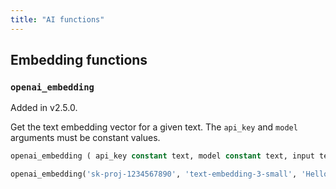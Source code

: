 ```yaml
---
title: "AI functions"
---
```


## Embedding functions

### `openai_embedding`
<Note>
Added in v2.5.0.
</Note>

Get the text embedding vector for a given text. The `api_key` and `model` arguments must be constant values.

```sql
openai_embedding ( api_key constant text, model constant text, input text ) → real[]
```

```sql Example
openai_embedding('sk-proj-1234567890', 'text-embedding-3-small', 'Hello, world!') -> {0.0001, 0.0002, 0.0003, ...}
```
